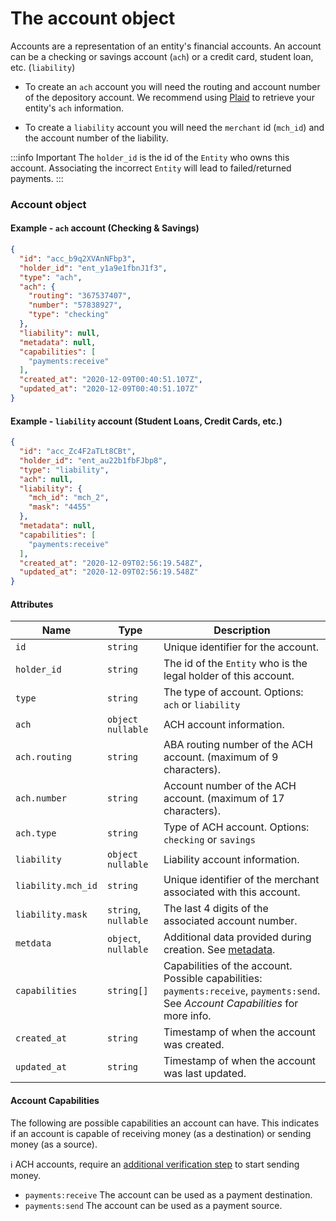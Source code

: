 # The account object

Accounts are a representation of an entity's financial accounts. An account can be a checking or savings account (`ach`) or a credit card, student loan, etc. (`liability`)

* To create an `ach` account you will need the routing and account number of the depository account. We recommend using [Plaid](https://plaid.com/products/auth) to retrieve your entity's `ach` information.

* To create a `liability` account you will need the `merchant` id (`mch_id`) and the account number of the liability.

:::info Important
The `holder_id` is the id of the `Entity` who owns this account. Associating the incorrect `Entity` will lead to failed/returned payments.
:::

### Account object

#### Example - `ach` account (Checking & Savings)

```json
{
  "id": "acc_b9q2XVAnNFbp3",
  "holder_id": "ent_y1a9e1fbnJ1f3",
  "type": "ach",
  "ach": {
    "routing": "367537407",
    "number": "57838927",
    "type": "checking"
  },
  "liability": null,
  "metadata": null,
  "capabilities": [
    "payments:receive"
  ],
  "created_at": "2020-12-09T00:40:51.107Z",
  "updated_at": "2020-12-09T00:40:51.107Z"
}
```

#### Example - `liability` account (Student Loans, Credit Cards, etc.)
```json
{
  "id": "acc_Zc4F2aTLt8CBt",
  "holder_id": "ent_au22b1fbFJbp8",
  "type": "liability",
  "ach": null,
  "liability": {
    "mch_id": "mch_2",
    "mask": "4455"
  },
  "metadata": null,
  "capabilities": [
    "payments:receive"
  ],
  "created_at": "2020-12-09T02:56:19.548Z",
  "updated_at": "2020-12-09T02:56:19.548Z"
}
```

#### Attributes

| Name               | Type                 | Description                                                                                                                                                                                             |
|--------------------|----------------------|---------------------------------------------------------------------------------------------------------------------------------------------------------------------------------------------------------|
| `id`               | `string`             | Unique identifier for the account.                                                                                                                                                                      |
| `holder_id`        | `string`             | The id of the `Entity` who is the legal holder of this account.                                                                                                                                         |
| `type`             | `string`             | The type of account. Options: `ach` or `liability`                                                                                                                                                      |
| `ach`              | `object` `nullable`  | ACH account information.                                                                                                                                                                                |
| `ach.routing`      | `string`             | ABA routing number of the ACH account. (maximum of 9 characters).                                                                                                                                       |
| `ach.number`       | `string`             | Account number of the ACH account. (maximum of 17 characters).                                                                                                                                          |
| `ach.type`         | `string`             | Type of ACH account. Options: `checking` or `savings`                                                                                                                                                   |
| `liability`        | `object` `nullable`  | Liability account information.                                                                                                                                                                          |
| `liability.mch_id` | `string`             | Unique identifier of the merchant associated with this account.                                                                                                                                         |
| `liability.mask`   | `string`, `nullable` | The last 4 digits of the associated account number.                                                                                                                                                     |
| `metdata`          | `object`, `nullable` | Additional data provided during creation. See [metadata](/docs/api/metadata).                                                                                                           |
| `capabilities`           | `string[]`             | Capabilities of the account. Possible capabilities: `payments:receive`, `payments:send`. See *Account Capabilities* for more info. |
| `created_at`       | `string`             | Timestamp of when the account was created.                                                                                                                                                              |
| `updated_at`       | `string`             | Timestamp of when the account was last updated.                                                                                                                                                         |

#### Account Capabilities

The following are possible capabilities an account can have. This indicates if an account is capable of receiving money (as a destination) or sending money (as a source).


ℹ️ ACH accounts, require an [additional verification step](/docs/api/core/accounts/ach-verification/object) to start sending money.

- `payments:receive` The account can be used as a payment destination.
- `payments:send` The account can be used as a payment source.
